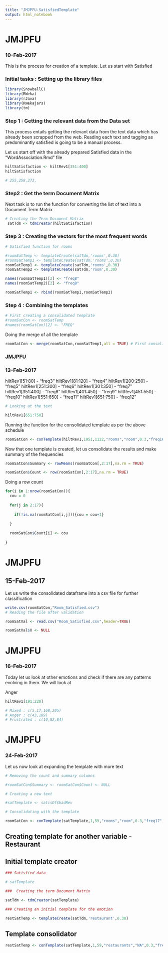 ```yaml
---
title: "JMJPFU-SatisfiedTemplate"
output: html_notebook
---
```


# JMJPFU
### 10-Feb-2017

This is the process for creation of a template. Let us start with Satisfied


### Initial tasks : Setting up the library files

```r

library(SnowballC)
library(RWeka)
library(rJava)
library(RWekajars)
library(tm)
```


### Step 1 : Getting the relevant data from the Data set

This process entails getting the relevant data from the text data which has already been scrapped from the web. Reading each text and tagging as predominantly satisfied is going to be a manual process. 

Let us start off with the already prepared Satisfied data in the "WordAssociation.Rmd" file

```r

hiltSatisfaction <- hiltRev1[351:400]
hiltSatisfaction

# 255,258,273,

```

### Step2 : Get the term Document Matrix

Next task is to run the function for converting the list of text into a Document Term Matrix

```r

# Creating the Term Document Matrix
 satTdm <- tdmCreator(hiltSatisfaction)

```

### Step 3 : Creating the vectors for the most frequent words

```r

# Satisfied function for rooms

#roomSatTemp <- templateCreate(satTdm,'rooms',0.30)
#roomSatTemp1 <- templateCreate(satTdm,'rooms',0.30)
roomSatTemp1 <- templateCreate(satTdm,'rooms',0.30)
roomSatTemp2 <- templateCreate(satTdm,'room',0.30)

names(roomSatTemp1)[2] <- "freq8"
names(roomSatTemp2)[2] <- "freq8"

roomSatTemp1 <- rbind(roomSatTemp1,roomSatTemp2)

```

### Step 4 : Combining the templates

```r
# First creating a consolidated template
#roomSatCon <- roomSatTemp
#names(roomSatCon)[2] <- "FREQ"
```

Doing the merge of all the template 


```r

roomSatCon <- merge(roomSatCon,roomSatTemp1,all = TRUE) # First consolidation


```

### JMJPFU
### 13-Feb-2017

hiltRev1[51:80] - "freq3"
hiltRev1[81:120] - "freq4"
hiltRev1[200:250] - "freq5"
hiltRev1[251:300] - "freq6"
hiltRev1[301:350] - "freq7"
hiltRev1[351:400] - "freq8"
hiltRev1[401:450] - "freq9"
hiltRev1[451:550] - "freq10"
hiltRev1[551:650] - "freq11"
hiltRev1[651:750] - "freq12"

```r
# Looking at the text

hiltRev1[651:750]
```


Running the function for the consolidated template as per the above schedule

```r

roomSatCon <- conTemplate(hiltRev1,1051,1122,"rooms","room",0.3,"freq16",roomSatCon)

```

Now that one template is created, let us consolidate the results and make summary of the frequencies

```r
roomSatCon$Summary <- rowMeans(roomSatCon[,2:17],na.rm = TRUE)

roomSatCon$Count <- row(roomSatCon[,2:17],na.rm = TRUE)
```

Doing a row count

```r
for(i in 1:nrow(roomSatCon)){
  cou = 0
  
  for(j in 2:17){
    
    if(!is.na(roomSatCon[i,j])){cou = cou+1}
    
  }
  
  roomSatCon$Count[i] <- cou
  
}
```

# JMJPFU
## 15-Feb-2017

Let us write the consolidated dataframe into a csv file for further classification

```r
write.csv(roomSatCon,"Room_Satisfied.csv")
# Reading the file after validation

roomSatVal <- read.csv("Room_Satisfied.csv",header=TRUE)

roomSatVal$X <- NULL
```

# JMJPFU
### 16-Feb-2017

Today let us look at other emotions and check if there are any patterns evolving in them. We will look at 

Anger
```r
hiltRev1[191:220]

# Mixed : c(5,17,168,205)
# Anger : c(43,189)
# Frustrated : c(10,82,84)

```

# JMJPFU
### 24-Feb-2017

Let us now look at expanding the template with more text

```r

# Removing the count and summary columns

#roomSatCon$Summary <- roomSatCon$Count <- NULL

# Creating a new text

#satTemplate <- satisDf$badRev

# Consolidating with the template

roomSatCon <- conTemplate(satTemplate,1,59,"rooms","room",0.3,"freq17",roomSatCon)

```

## Creating template for another variable - Restaurant

## Initial template creator

```r
### Satisfied data

# satTemplate

###  Creating the term Document Matrix

satTdm <- tdmCreator(satTemplate)

### Creating an initial template for the emotion

restSatTemp <- templateCreate(satTdm,'restaurant',0.30)

```

## Template consolidator

```r

restSatTemp <- conTemplate(satTemplate,1,59,"restaurants","NA",0.3,"freq1",restSatTemp)

```

